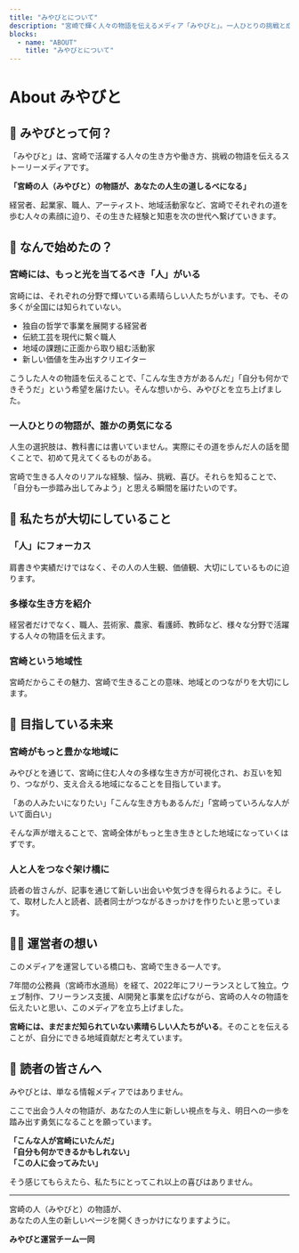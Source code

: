 ```yaml
---
title: "みやびとについて"
description: "宮崎で輝く人々の物語を伝えるメディア「みやびと」。一人ひとりの挑戦と成長のストーリーが、あなたの人生の道しるべになる。"
blocks:
  - name: "ABOUT"
    title: "みやびとについて"
---
```


# About みやびと

## 👥 みやびとって何？

「みやびと」は、宮崎で活躍する人々の生き方や働き方、挑戦の物語を伝えるストーリーメディアです。

**「宮崎の人（みやびと）の物語が、あなたの人生の道しるべになる」**

経営者、起業家、職人、アーティスト、地域活動家など、宮崎でそれぞれの道を歩む人々の素顔に迫り、その生きた経験と知恵を次の世代へ繋げていきます。

## 🤔 なんで始めたの？

### **宮崎には、もっと光を当てるべき「人」がいる**

宮崎には、それぞれの分野で輝いている素晴らしい人たちがいます。でも、その多くが全国には知られていない。

- 独自の哲学で事業を展開する経営者
- 伝統工芸を現代に繋ぐ職人
- 地域の課題に正面から取り組む活動家
- 新しい価値を生み出すクリエイター

こうした人々の物語を伝えることで、「こんな生き方があるんだ」「自分も何かできそうだ」という希望を届けたい。そんな想いから、みやびとを立ち上げました。

### **一人ひとりの物語が、誰かの勇気になる**

人生の選択肢は、教科書には書いていません。実際にその道を歩んだ人の話を聞くことで、初めて見えてくるものがある。

宮崎で生きる人々のリアルな経験、悩み、挑戦、喜び。それらを知ることで、「自分も一歩踏み出してみよう」と思える瞬間を届けたいのです。

## 🎯 私たちが大切にしていること

### **「人」にフォーカス**

肩書きや実績だけではなく、その人の人生観、価値観、大切にしているものに迫ります。

### **多様な生き方を紹介**

経営者だけでなく、職人、芸術家、農家、看護師、教師など、様々な分野で活躍する人々の物語を伝えます。

### **宮崎という地域性**

宮崎だからこその魅力、宮崎で生きることの意味、地域とのつながりを大切にします。

## 🌱 目指している未来

### **宮崎がもっと豊かな地域に**

みやびとを通じて、宮崎に住む人々の多様な生き方が可視化され、お互いを知り、つながり、支え合える地域になることを目指しています。

「あの人みたいになりたい」「こんな生き方もあるんだ」「宮崎っていろんな人がいて面白い」

そんな声が増えることで、宮崎全体がもっと生き生きとした地域になっていくはずです。

### **人と人をつなぐ架け橋に**

読者の皆さんが、記事を通じて新しい出会いや気づきを得られるように。そして、取材した人と読者、読者同士がつながるきっかけを作りたいと思っています。

## 👨‍💼 運営者の想い

このメディアを運営している橋口も、宮崎で生きる一人です。

7年間の公務員（宮崎市水道局）を経て、2022年にフリーランスとして独立。ウェブ制作、フリーランス支援、AI開発と事業を広げながら、宮崎の人々の物語を伝えたいと思い、このメディアを立ち上げました。

**宮崎には、まだまだ知られていない素晴らしい人たちがいる**。そのことを伝えることが、自分にできる地域貢献だと考えています。

## 📢 読者の皆さんへ

みやびとは、単なる情報メディアではありません。

ここで出会う人々の物語が、あなたの人生に新しい視点を与え、明日への一歩を踏み出す勇気になることを願っています。

**「こんな人が宮崎にいたんだ」**  
**「自分も何かできるかもしれない」**  
**「この人に会ってみたい」**

そう感じてもらえたら、私たちにとってこれ以上の喜びはありません。

---

宮崎の人（みやびと）の物語が、  
あなたの人生の新しいページを開くきっかけになりますように。

**みやびと運営チーム一同**